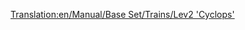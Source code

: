 [[Translation:en/Manual/Base Set/Trains/Lev2 'Cyclops']]
{{es/Manual/Base Set/Trains/Trenes|Imagen=[[File:en/Manual/Base Set/Trains/Lev2cyclops.png]]
|Nombre=Lev2 'Cyclops'
|Precio=173.436 € (86.718 £)
|Velocidad=450 km/h (281 mph)
|Peso=120 t
|Potencia=12.000 CV (8.948 kW)
|Coste-anual=7.114 € (3.557 £)
|Diseño=2028
|Duración=20
|Capacidad=--
|Descripción=Todavía no hay una descripción disponible sobre esta máquina de tren. Si usted sabe algo acerca de este tren, no dude en editar esta página y añadirla.
|Vida-real=No existe todavía un equivalente de la vida real para este tren. Tal vez en algunos años, cuando la [https://www.wikipedia.org/wiki/es:Tren de levitación magnética levitación magnética] se haya convertido en una tecnología real, quizás usted pueda poner una máquina MagLew de segunda generación aquí.
}}